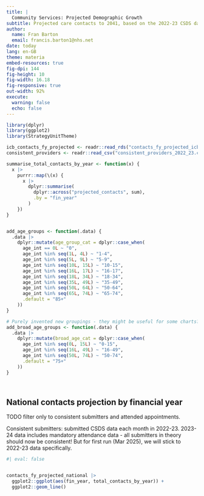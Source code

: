 ```yaml
---
title: |
  Community Services: Projected Demographic Growth
subtitle: Projected care contacts to 2041, based on the 2022-23 CSDS dataset
author:
  name: Fran Barton
  email: francis.barton1@nhs.net
date: today
lang: en-GB
theme: materia
embed-resources: true
fig-dpi: 144
fig-height: 10
fig-width: 16.18
fig-responsive: true
out-width: 92%
execute:
  warning: false
  echo: false
---
```



```r

library(dplyr)
library(ggplot2)
library(StrategyUnitTheme)

icb_contacts_fy_projected <- readr::read_rds("contacts_fy_projected_icb.rds")
consistent_providers <- readr::read_csv("consistent_providers_2022_23.csv")

```


```r



summarise_total_contacts_by_year <- function(x) {
  x |>
    purrr::map(\(x) {
      x |>
        dplyr::summarise(
          dplyr::across("projected_contacts", sum),
          .by = "fin_year"
        )
    })
}


add_age_groups <- function(.data) {
  .data |>
    dplyr::mutate(age_group_cat = dplyr::case_when(
      age_int == 0L ~ "0",
      age_int %in% seq(1L, 4L) ~ "1-4",
      age_int %in% seq(5L, 9L) ~ "5-9",
      age_int %in% seq(10L, 15L) ~ "10-15",
      age_int %in% seq(16L, 17L) ~ "16-17",
      age_int %in% seq(18L, 34L) ~ "18-34",
      age_int %in% seq(35L, 49L) ~ "35-49",
      age_int %in% seq(50L, 64L) ~ "50-64",
      age_int %in% seq(65L, 74L) ~ "65-74",
      .default = "85+"
    ))
}

# Purely invented new groupings - they might be useful for some charts?
add_broad_age_groups <- function(.data) {
  .data |>
    dplyr::mutate(broad_age_cat = dplyr::case_when(
      age_int %in% seq(0L, 15L) ~ "0-15",
      age_int %in% seq(16L, 49L) ~ "16-49",
      age_int %in% seq(50L, 74L) ~ "50-74",
      .default = "75+"
    ))
}




```


## National contacts projection by financial year


TODO filter only to consistent submitters and attended appointments.

Consistent submitters: submitted CSDS data each month in 2022-23.
2023-24 data includes mandatory attendance data - all submitters in theory
  should now be consistent!
But for first run (Mar 2025), we will stick to 2022-23 data specifically.


```r
#| eval: false


contacts_fy_projected_national |>
  ggplot2::ggplot(aes(fin_year, total_contacts_by_year)) +
  ggplot2::geom_line()



```
